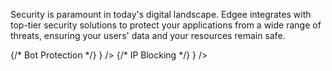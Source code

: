Security is paramount in today's digital landscape. Edgee integrates with top-tier security solutions to
protect your applications from a wide range of threats, ensuring your users' data and your resources remain safe.

<Columns cols={2}>
  {/* Bot Protection */}
  <Card title="DataDome" href="/components/security/datadome" horizontal={true} icon={<img src="https://mintlify.s3.us-west-1.amazonaws.com/edgee/images/logos/datadome.svg" alt="DataDome" />} />
  {/* IP Blocking */}
  <Card title="CrowdSec" href="/components/security/crowdsec" horizontal={true} icon={<img src="https://mintlify.s3.us-west-1.amazonaws.com/edgee/images/logos/crowdsec.svg" alt="CrowdSec" />} />
</Columns>
